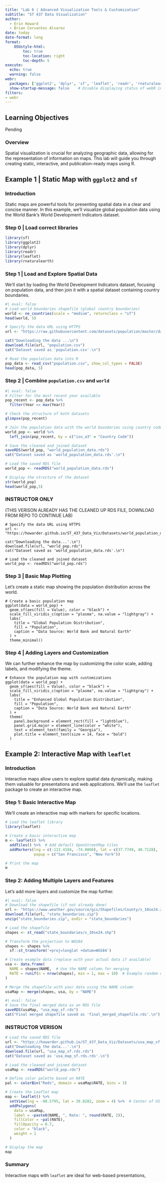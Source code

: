 ```yaml
---
title: "Lab 6 | Advanced Visualization Tools & Customization"
subtitle: "ST 437 Data Visualization"
author: 
  - Erin Howard
  - Brian Cervantes Alvarez
date: today
date-format: long
format: 
    OSUstyle-html:
        toc: true
        toc-location: right
        toc-depth: 5
execute: 
  echo: true
  warning: false
webr:
  packages: ['ggplot2', 'dplyr', 'sf', 'leaflet', 'readr', 'rnaturalearth', 'rnaturalearthdata'] # Install R packages on document open
  show-startup-message: false    # Disable displaying status of webR initialization
filters:
- webr
---
```


## Learning Objectives

Pending

### Overview

Spatial visualization is crucial for analyzing geographic data, allowing for the representation of information on maps. This lab will guide you through creating static, interactive, and publication-ready maps using R.

## Example 1 | Static Map with `ggplot2` and `sf`

### Introduction

Static maps are powerful tools for presenting spatial data in a clear and concise manner. In this example, we’ll visualize global population data using the World Bank’s World Development Indicators dataset.


### Step 0 | Load correct libraries
```r
library(sf)
library(ggplot2)
library(dplyr)
library(readr)
library(leaflet)
library(rnaturalearth)
```

### Step 1 | Load and Explore Spatial Data

We’ll start by loading the World Development Indicators dataset, focusing on population data, and then join it with a spatial dataset containing country boundaries.

```r
#| eval: false
# Load world boundaries shapefile (global country boundaries)
world <- ne_countries(scale = "medium", returnclass = "sf")
head(world, 5)

# Specify the data URL using HTTPS
url <- "https://raw.githubusercontent.com/datasets/population/master/data/population.csv"

cat("Downloading the data ...\n")
download.file(url, "population.csv")
cat("Dataset saved as 'population.csv'.\n")

# Read the population data into R
pop_data <- read_csv("population.csv", show_col_types = FALSE)
head(pop_data, 5)

```

### Step 2 | Combine `population.csv` and `world`

```r
#| eval: false
# Filter for the most recent year available
pop_recent <- pop_data %>%
  filter(Year == max(Year))

# Check the structure of both datasets
glimpse(pop_recent)

# Join the population data with the world boundaries using country codes
world_pop <- world %>%
  left_join(pop_recent, by = c("iso_a3" = "Country Code"))

# Save the cleaned and joined dataset
saveRDS(world_pop, "world_population_data.rds")
cat("Dataset saved as 'world_population_data.rds'.\n")

# Load the saved RDS file
world_pop <- readRDS("world_population_data.rds")

# Display the structure of the dataset
str(world_pop)
head(world_pop,5)
```

### INSTRUCTOR ONLY 
(THIS VERISON ALREADY HAS THE CLEANED UP RDS FILE, DOWNLOAD FROM REPO TO CONTINUE LAB)

```webr-r
# Specify the data URL using HTTPS
url <- "https://howarder.github.io/ST_437_Data_Viz/Datasets/world_population_data.rds"

cat("Downloading the data...'.\n")
download.file(url, "world_pop.rds")
cat("Dataset saved as 'world_population_data.rds'.\n")

# Load the cleaned and joined dataset
world_pop <- readRDS("world_pop.rds")
```

### Step 3 | Basic Map Plotting

Let’s create a static map showing the population distribution across the world.

```webr-r
# Create a basic population map
ggplot(data = world_pop) +
  geom_sf(aes(fill = Value), color = "black") +
  scale_fill_viridis_c(option = "plasma", na.value = "lightgray") +
  labs(
    title = "Global Population Distribution",
    fill = "Population",
    caption = "Data Source: World Bank and Natural Earth"
  ) +
  theme_minimal()
```

### Step 4 | Adding Layers and Customization

We can further enhance the map by customizing the color scale, adding labels, and modifying the theme.

```webr-r
# Enhance the population map with customizations
ggplot(data = world_pop) +
  geom_sf(aes(fill = Value), color = "black") +
  scale_fill_viridis_c(option = "plasma", na.value = "lightgray") +
  labs(
    title = "Enhanced Global Population Distribution",
    fill = "Population",
    caption = "Data Source: World Bank and Natural Earth"
  ) +
  theme(
    panel.background = element_rect(fill = "lightblue"),
    panel.grid.major = element_line(color = "white"),
    text = element_text(family = "Georgia"),
    plot.title = element_text(size = 14, face = "bold")
  )
```

## Example 2: Interactive Map with `leaflet`

### Introduction

Interactive maps allow users to explore spatial data dynamically, making them valuable for presentations and web applications. We’ll use the `leaflet` package to create an interactive map.

### Step 1: Basic Interactive Map

We’ll create an interactive map with markers for specific locations.

```r
# Load the leaflet library
library(leaflet)

# Create a basic interactive map
m <- leaflet() %>%
  addTiles() %>%  # Add default OpenStreetMap tiles
  addMarkers(lng = c(-122.4194, -74.0060), lat = c(37.7749, 40.7128),
             popup = c("San Francisco", "New York"))

# Print the map
m
```

### Step 2: Adding Multiple Layers and Features

Let’s add more layers and customize the map further.

```r
#| eval: false
# Download the shapefile (if not already done)
url <- "https://www.weather.gov/source/gis/Shapefiles/County/s_10se24.zip"
download.file(url, "state_boundaries.zip")
unzip("state_boundaries.zip", exdir = "state_boundaries")

# Load the shapefile
shapes <- st_read("state_boundaries/s_10se24.shp")

# Transform the projection to WGS84
shapes <- shapes %>%
  sf::st_transform('+proj=longlat +datum=WGS84')

# Create example data (replace with your actual data if available)
usa <- data.frame(
  NAME = shapes$NAME,  # Use the NAME column for merging
  RATE = runif(n = nrow(shapes), min = 1, max = 10)  # Example random data
)

# Merge the shapefile with your data using the NAME column
usaMap <- merge(shapes, usa, by = "NAME")
```
```r
#| eval: false
# Save the final merged data as an RDS file
saveRDS(usaMap, "usa_map_sf.rds")
cat("Final merged shapefile saved as 'final_merged_shapefile.rds'.\n")
```

### INSTRUCTOR VERISON
```r
# Load the saved RDS file
url <- "https://howarder.github.io/ST_437_Data_Viz/Datasets/usa_map_sf.rds"
cat("Downloading the data...'.\n")
download.file(url, "usa_map_sf.rds.rds")
cat("Dataset saved as 'usa_map_sf.rds.rds'.\n")

# Load the cleaned and joined dataset
usaMap <- readRDS("world_pop.rds")

# Define color palette based on RATE
pal <- colorBin("Reds", domain = usaMap$RATE, bins = 3)

# Create the Leaflet map
map <- leaflet() %>%
  setView(lng = -98.5795, lat = 39.8282, zoom = 4) %>%  # Center of US
  addPolygons(
    data = usaMap,
    label = ~paste0(NAME, ", Rate: ", round(RATE, 2)),
    fillColor = ~pal(RATE),
    fillOpacity = 0.7,
    color = "black",
    weight = 1
  )

# Display the map
map
```

### Summary

Interactive maps with `leaflet` are ideal for web-based presentations, 


